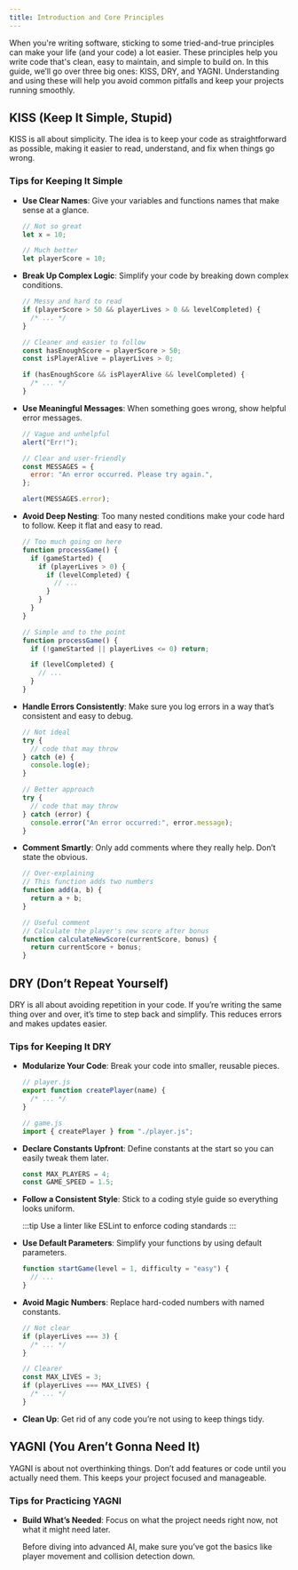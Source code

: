 ```yaml
---
title: Introduction and Core Principles
---
```



When you're writing software, sticking to some tried-and-true principles can make your life (and your code) a lot easier. These principles help you write code that's clean, easy to maintain, and simple to build on. In this guide, we’ll go over three big ones: KISS, DRY, and YAGNI. Understanding and using these will help you avoid common pitfalls and keep your projects running smoothly.

## KISS (Keep It Simple, Stupid)

KISS is all about simplicity. The idea is to keep your code as straightforward as possible, making it easier to read, understand, and fix when things go wrong.

### Tips for Keeping It Simple

- **Use Clear Names**: Give your variables and functions names that make sense at a glance.

  ```javascript
  // Not so great
  let x = 10;

  // Much better
  let playerScore = 10;
  ```

- **Break Up Complex Logic**: Simplify your code by breaking down complex conditions.

  ```javascript
  // Messy and hard to read
  if (playerScore > 50 && playerLives > 0 && levelCompleted) {
    /* ... */
  }

  // Cleaner and easier to follow
  const hasEnoughScore = playerScore > 50;
  const isPlayerAlive = playerLives > 0;

  if (hasEnoughScore && isPlayerAlive && levelCompleted) {
    /* ... */
  }
  ```

- **Use Meaningful Messages**: When something goes wrong, show helpful error messages.

  ```javascript
  // Vague and unhelpful
  alert("Err!");

  // Clear and user-friendly
  const MESSAGES = {
    error: "An error occurred. Please try again.",
  };

  alert(MESSAGES.error);
  ```

- **Avoid Deep Nesting**: Too many nested conditions make your code hard to follow. Keep it flat and easy to read.

  ```javascript
  // Too much going on here
  function processGame() {
    if (gameStarted) {
      if (playerLives > 0) {
        if (levelCompleted) {
          // ...
        }
      }
    }
  }

  // Simple and to the point
  function processGame() {
    if (!gameStarted || playerLives <= 0) return;

    if (levelCompleted) {
      // ...
    }
  }
  ```

- **Handle Errors Consistently**: Make sure you log errors in a way that’s consistent and easy to debug.

  ```javascript
  // Not ideal
  try {
    // code that may throw
  } catch (e) {
    console.log(e);
  }

  // Better approach
  try {
    // code that may throw
  } catch (error) {
    console.error("An error occurred:", error.message);
  }
  ```

- **Comment Smartly**: Only add comments where they really help. Don’t state the obvious.

  ```javascript
  // Over-explaining
  // This function adds two numbers
  function add(a, b) {
    return a + b;
  }

  // Useful comment
  // Calculate the player's new score after bonus
  function calculateNewScore(currentScore, bonus) {
    return currentScore + bonus;
  }
  ```

## DRY (Don’t Repeat Yourself)

DRY is all about avoiding repetition in your code. If you’re writing the same thing over and over, it’s time to step back and simplify. This reduces errors and makes updates easier.

### Tips for Keeping It DRY

- **Modularize Your Code**: Break your code into smaller, reusable pieces.

  ```javascript
  // player.js
  export function createPlayer(name) {
    /* ... */
  }

  // game.js
  import { createPlayer } from "./player.js";
  ```

- **Declare Constants Upfront**: Define constants at the start so you can easily tweak them later.

  ```javascript
  const MAX_PLAYERS = 4;
  const GAME_SPEED = 1.5;
  ```

- **Follow a Consistent Style**: Stick to a coding style guide so everything looks uniform.

  :::tip
  Use a linter like ESLint to enforce coding standards
  :::

- **Use Default Parameters**: Simplify your functions by using default parameters.

  ```javascript
  function startGame(level = 1, difficulty = "easy") {
    // ...
  }
  ```

- **Avoid Magic Numbers**: Replace hard-coded numbers with named constants.

  ```javascript
  // Not clear
  if (playerLives === 3) {
    /* ... */
  }

  // Clearer
  const MAX_LIVES = 3;
  if (playerLives === MAX_LIVES) {
    /* ... */
  }
  ```

- **Clean Up**: Get rid of any code you’re not using to keep things tidy.

## YAGNI (You Aren’t Gonna Need It)

YAGNI is about not overthinking things. Don’t add features or code until you actually need them. This keeps your project focused and manageable.

### Tips for Practicing YAGNI

- **Build What’s Needed**: Focus on what the project needs right now, not what it might need later.

  <Card title="Example">
    Before diving into advanced AI, make sure you’ve got the basics like player
    movement and collision detection down.
  </Card>
